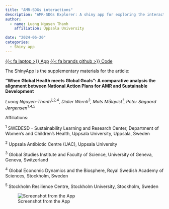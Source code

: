 ```yaml
---
title: "AMR-SDGs interactions"
description: "AMR-SDGs Explorer: A shiny app for exploring the interaction between AMR and SDGs agenda in national policies"
author: 
  - name: Luong Nguyen Thanh
    affiliation: Uppsala University

date: "2024-06-20"
categories:
  - Shiny app
---
```


[ <a href="https://ntluong95.shinyapps.io/sdg-amr-explorer/" class="btn" role="button">{{< fa laptop >}} App</a> <a href="https://github.com/ntluong95/sdg-amr-explorer" class="btn" role="button">{{< fa brands github >}} Code</a> ]{.listing-btn-group}

The ShinyApp is the supplementary materials for the article:

**"When Global Health meets Global Goals”: A comparative analysis the alignment between National Action Plans for AMR and Sustainable Development**

*Luong Nguyen-Thanh^1,2,4^, Didier Wernli^3^, Mats Målqvist^1^, Peter Søgaard Jørgensen^1,4,5^*

Affiliations:

^1^ SWEDESD – Sustainability Learning and Research Center, Department of Women’s and Children’s Health, Uppsala University, Uppsala, Sweden

^2^ Uppsala Antibiotic Centre (UAC), Uppsala University

^3^ Global Studies Institute and Faculty of Science, University of Geneva, Geneva, Switzerland

^4^ Global Economic Dynamics and the Biosphere, Royal Swedish Academy of Sciences, Stockholm, Sweden

^5^ Stockholm Resilience Centre, Stockholm University, Stockholm, Sweden

![Screenshot from the App](../assets/img/amr-sdg.png){.img-center fig-alt="amr sdg logo"}